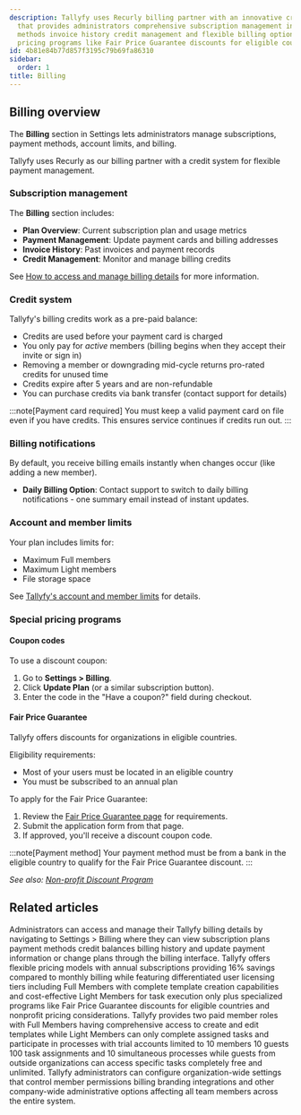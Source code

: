 ```yaml
---
description: Tallyfy uses Recurly billing partner with an innovative credit system
  that provides administrators comprehensive subscription management including payment
  methods invoice history credit management and flexible billing options with special
  pricing programs like Fair Price Guarantee discounts for eligible countries.
id: 4b81e84b77d857f3195c79b69fa86310
sidebar:
  order: 1
title: Billing
---
```



## Billing overview

The **Billing** section in Settings lets administrators manage subscriptions, payment methods, account limits, and billing.

Tallyfy uses Recurly as our billing partner with a credit system for flexible payment management.

### Subscription management

The **Billing** section includes:

*   **Plan Overview**: Current subscription plan and usage metrics
*   **Payment Management**: Update payment cards and billing addresses
*   **Invoice History**: Past invoices and payment records
*   **Credit Management**: Monitor and manage billing credits

See [How to access and manage billing details](/products/pro/settings/billing/how-to-access-and-manage-my-billing-details/) for more information.

### Credit system

Tallyfy's billing credits work as a pre-paid balance:

*   Credits are used before your payment card is charged
*   You only pay for *active* members (billing begins when they accept their invite or sign in)
*   Removing a member or downgrading mid-cycle returns pro-rated credits for unused time
*   Credits expire after 5 years and are non-refundable
*   You can purchase credits via bank transfer (contact support for details)

:::note[Payment card required]
You must keep a valid payment card on file even if you have credits. This ensures service continues if credits run out.
:::

### Billing notifications

By default, you receive billing emails instantly when changes occur (like adding a new member).

*   **Daily Billing Option**: Contact support to switch to daily billing notifications - one summary email instead of instant updates.

### Account and member limits

Your plan includes limits for:
*   Maximum Full members
*   Maximum Light members
*   File storage space

See [Tallyfy's account and member limits](/products/pro/settings/billing/what-are-tallyfys-account-and-member-limits/) for details.

### Special pricing programs

#### Coupon codes

To use a discount coupon:
<Steps>
1. Go to **Settings > Billing**.
2. Click **Update Plan** (or a similar subscription button).
3. Enter the code in the "Have a coupon?" field during checkout.
</Steps>

#### Fair Price Guarantee

Tallyfy offers discounts for organizations in eligible countries.

Eligibility requirements:
*   Most of your users must be located in an eligible country
*   You must be subscribed to an annual plan

To apply for the Fair Price Guarantee:
<Steps>
1. Review the [Fair Price Guarantee page](https://tallyfy.com/pricing/fair-price-guarantee/) for requirements.
2. Submit the application form from that page.
3. If approved, you'll receive a discount coupon code.
</Steps>

:::note[Payment method]
Your payment method must be from a bank in the eligible country to qualify for the Fair Price Guarantee discount.
:::

*See also: [Non-profit Discount Program](/products/pro/pricing/how-to-apply-for-tallyfys-nonprofit-program-discount/)*


<PageTree />


## Related articles
<CardGrid>
<LinkTitleCard header="<b>Billing > Access and manage my billing details</b>" href="/products/pro/settings/billing/how-to-access-and-manage-my-billing-details/" > Administrators can access and manage their Tallyfy billing details by navigating to Settings > Billing where they can view subscription plans payment methods credit balances billing history and update payment information or change plans through the billing interface. </LinkTitleCard>
<LinkTitleCard header="<b>Pro > Pricing</b>" href="/products/pro/pricing/" > Tallyfy offers flexible pricing models with annual subscriptions providing 16% savings compared to monthly billing while featuring differentiated user licensing tiers including Full Members with complete template creation capabilities and cost-effective Light Members for task execution only plus specialized programs like Fair Price Guarantee discounts for eligible countries and nonprofit pricing considerations. </LinkTitleCard>
<LinkTitleCard header="<b>Billing > Tallyfy's Account and Member Limits</b>" href="/products/pro/settings/billing/what-are-tallyfys-account-and-member-limits/" > Tallyfy provides two paid member roles with Full Members having comprehensive access to create and edit templates while Light Members can only complete assigned tasks and participate in processes with trial accounts limited to 10 members 10 guests 100 task assignments and 10 simultaneous processes while guests from outside organizations can access specific tasks completely free and unlimited. </LinkTitleCard>
<LinkTitleCard header="<b>Settings > Organization settings</b>" href="/products/pro/settings/org-settings/" > Tallyfy administrators can configure organization-wide settings that control member permissions billing branding integrations and other company-wide administrative options affecting all team members across the entire system. </LinkTitleCard>
</CardGrid>